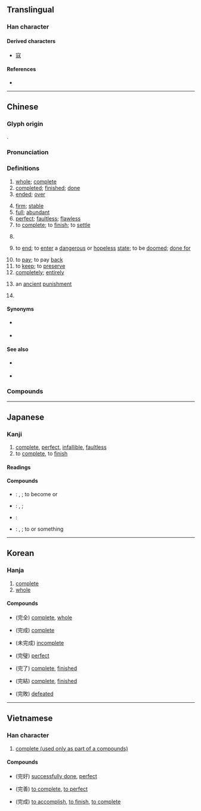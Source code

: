 {{also|宗}}
{{character info/new}}
==Translingual==
{{stroke order|strokes=7}}

===Han character===
{{Han char|rn=40|rad=宀|as=04|sn=7|four=30211|canj=JMMU|ids=⿱宀元}}

====Derived characters====
* [[寇]]

====References====
* {{Han ref|kx=0282.130|dkj=07079|dj=0555.010|hdz=20914.020|uh=5B8C|ud=23436|bh=A7B9|bd=42937}}

----

==Chinese==
{{zh-forms}}

===Glyph origin===
{{Han etym}}
{{Han compound|宀|t1=roof|元|ls=psc|c1=s|c2=p}}.

===Pronunciation===
{{zh-pron
|m=wán
|c=jyun4
|h=pfs=vàn/yèn
|h_note=vòn - “whole”
|md=uòng
|mn=oân
|mn-t=uang5/uêng5
|mn-t_note=uang5 - Shantou; uêng5 - Chaozhou
|w=3hhuoe
|mc=y
|oc=y
|ma=y
|cat=a,v,part,n,pn
}}

===Definitions===
{{zh-hanzi}}

# [[whole]]; [[complete]]
# [[completed]]; [[finished]]; [[done]]
# [[ended]]; [[over]]
#: {{zh-x|噉 就 完 咗 啦！|Is that all!? / It's over just like that?|C}}
# [[firm]]; [[stable]]
# [[full]]; [[abundant]]
# [[perfect]]; [[faultless]]; [[flawless]]
# to [[complete]]; to [[finish]]; to [[settle]]
# {{non-gloss definition|Used after a verb to indicate [[perfective aspect]] (action completion).}}
#: {{zh-x|食 完|done eating|C}}
#: {{zh-x|搞 完！|Done!|C}}
# {{lb|zh|of life}} to [[end]]; to [[enter]] a [[dangerous]] or [[hopeless]] [[state]]; to be [[doomed]]; [[done for]]
# to [[pay]]; to pay [[back]]
# to [[keep]]; to [[preserve]]
# [[completely]]; [[entirely]]
# {{lb|zh|historical}} an [[ancient]] [[punishment]]
# {{surname|lang=zh}}

====Synonyms====
* {{sense|Used after a verb}} {{zh-l|盡}}
* {{qualifier|Cantonese}} {{sense|Used after a verb}} {{zh-l|嗮}}

====See also====
* {{sense|Used after a verb}} {{zh-l|了}}
* {{qualifier|Cantonese}} {{sense|Used after a verb}} {{l|yue|咗}}

===Compounds===
{{zh-der|完成|用完|完善|完美|完全|完整|完滿|完封|完畢|沒完沒了|沒了沒完|不完全是|不完全葉|乘凶完配|劉完素|完了|完事|完人|完備|完全中立|完全小學|完全就業|完全平方|完全打擊|完全數|完全比賽|完全燃燒|完全立方|完全肥料|完全花|完全葉|完全變態|完具|完卵|完好|完好如初|完好無缺|完婚|完完全全|完工|完房|完璧|完璧歸趙|完稅|完稅貨價|完稿|完竣|完糧|完結|完結篇|完美主義|完美無缺|完聚|完膚|完蛋|完足|完達山脈|完顏|完飯|未完|沒完|玩完|玩兒完|短褐不完|神完氣足|肌無完膚|衣不完采|補完|身無完膚|體無完膚|鹿裘不完}}

{{zh-cat|Beginning}}

----

==Japanese==

===Kanji===
{{ja-kanji|grade=4|rs=宀04}}

# [[complete]], [[perfect]], [[infallible]], [[faultless]]
# to [[complete]], to [[finish]]

====Readings====
{{ja-readings
|goon=がん
|kanon=かん
|kun=まった-い, まっと-う
}}

====Compounds====
{{der-top|Compounds}}
* {{ja-r|完%成|かん%せい}}: {{l|en|completion}}, {{l|en|finish}}; to become {{l|en|complete}} or {{l|en|finished}}
* {{ja-r|完%全|かん%ぜん}}: {{l|en|complete}}, {{l|en|perfect}}; {{l|en|faultless}}
* {{ja-r|完%品|かん%ぴん}}: {{l|en|faultless}} {{l|en|article}}
* {{ja-r|完%了|かん%りょう}}: {{l|en|completion}}, {{l|en|finish}}; to {{l|en|complete}} or {{l|en|finish}} something
{{der-bottom}}

----

==Korean==

===Hanja===
{{ko-hanja|hangeul=완|rv=wan|mr=wan}}

# [[complete]]
# [[whole]]

====Compounds====
* {{l|ko|완전}}(完全) [[complete]], [[whole]]
* {{l|ko|완성}}(完成) [[complete]]
* {{l|ko|미완성}}(未完成) [[incomplete]]
* {{l|ko|완벽}}(完璧) [[perfect]]
* {{l|ko|완료}}(完了) [[complete]], [[finished]]
* {{l|ko|완결}}(完結) [[complete]], [[finished]]
* {{l|ko|완패}}(完敗) [[defeated]]

----

==Vietnamese==

===Han character===
{{vi-hantu|[[hoàn]]|rs=宀04}}

# [[complete (used only as part of a  compounds)]]

====Compounds====
* {{l|vi|hoàn hảo}} (完好) [[successfully done]], [[perfect]]
* {{l|vi|hoàn thiện}} (完善) [[to complete]], [[to perfect]]
* {{l|vi|hoàn thành}} (完成) [[to accomplish]], [[to finish]], [[to complete]]